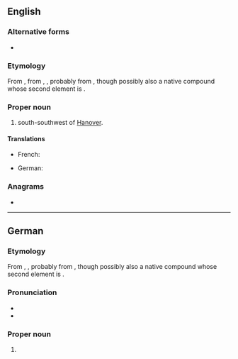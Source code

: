 ==English==
{{wikipedia}}

===Alternative forms===
* {{alter|en|Cassel||dated|until 1928}}

===Etymology===
From {{bor|en|de|Kassel}}, from {{der|en|goh|Chassalla}}, {{m|goh|Chassella}}, probably from {{der|en|la|[[castellum|Castellum]] [[Chatti|Chattorum]]|t=fortress of the Chatti}}, though possibly also a native {{der|en|gem}} compound whose second element is {{der|en|gmw-pro|*sali|t=house, hall}}.

===Proper noun===
{{en-proper noun}}

# {{place|en|city|of central|c/Germany}} south-southwest of [[Hanover]].

====Translations====
{{trans-top|city}}
* French: {{t+|fr|Cassel}}
{{trans-mid}}
* German: {{t+|de|Kassel|n}}
{{trans-bottom}}

===Anagrams===
* {{anagrams|en|a=aeklss|Saleks|slakes}}

----

==German==
{{wikipedia|lang=de}}
===Etymology===
From {{inh|de|goh|Chassalla}}, {{m|goh|Chassella}}, probably from {{der|de|la|[[castellum|Castellum]] [[Chatti|Chattorum]]|t=fortress of the Chatti}}, though possibly also a native {{der|de|gem}} compound whose second element is {{der|de|gmw-pro|*sali|t=house, hall}}.

===Pronunciation===
* {{IPA|de|/ˈkasl̩/|/ˈkasəl/}}
* {{audio|de|De-Kassel.ogg|Audio}}

===Proper noun===
{{de-proper noun|n|Kassels}}

# {{place|de|city|s/Hesse|c/Germany|south-southwest of|city/Hanover|t=Kassel}}